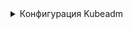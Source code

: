 


<details>
<summary>Конфигурация Kubeadm</summary>

<CodeBlock>
{`cat <<EOF > $\{BASE_K8S_PATH\}/kubeadm.conf
  ---
  apiVersion: kubeadm.k8s.io/v1beta3
  controlPlane:
    localAPIEndpoint: {}
    certificateKey: 0c00c2fd5c67c37656c00d78a9d7e1f2eb794ef8e4fc3e2a4b532eb14323cd59
  discovery:
    bootstrapToken:
      apiServerEndpoint: api.example.prorobotech.ru:6443
      unsafeSkipCAVerification: true
      token: "fjt9ex.lwzqgdlvoxtqk4yw"
  kind: JoinConfiguration
  ---
  apiVersion: kubeadm.k8s.io/v1beta3
  kind: InitConfiguration
  bootstrapTokens:
    - token: "fjt9ex.lwzqgdlvoxtqk4yw"
      description: "kubeadm bootstrap token"
      ttl: "24h"
  certificateKey: 0c00c2fd5c67c37656c00d78a9d7e1f2eb794ef8e4fc3e2a4b532eb14323cd59
  ---
  apiVersion: kubeadm.k8s.io/v1beta3
  kind: ClusterConfiguration

  imageRepository: "$\{BASE_DOCKER_REGISTRY\}"
  networking:
    serviceSubnet: "$\{SERVICE_CIDR\}"
    dnsDomain: "$\{BASE_CLUSTER_DOMAIN\}"
  kubernetesVersion: "$\{KUBERNETES_VERSION\}"
  etcd:
    local:
      imageRepository: "$\{BASE_DOCKER_REGISTRY\}"
      dataDir: "/var/lib/etcd"
      extraArgs:
        auto-compaction-retention: "${ETCD_ARGS.autoCompactionRetention.value}"
        cert-file: "${ETCD_ARGS.certFile.value}"
        client-cert-auth: "${ETCD_ARGS.clientCertAuth.value}"
        data-dir: "${ETCD_ARGS.dataDir.value}"
        election-timeout: "${ETCD_ARGS.electionTimeout.value}"
        experimental-initial-corrupt-check: "true"
        experimental-watch-progress-notify-interval: "5s"
        heartbeat-interval: "${ETCD_ARGS.heartbeatInterval.value}"
        key-file: "${ETCD_ARGS.keyFile.value}"
        logger: "${ETCD_ARGS.logger.value}"
        max-snapshots: "${ETCD_ARGS.maxSnapshots.value}"
        max-wals: "${ETCD_ARGS.maxWals.value}"
        metrics: "${ETCD_ARGS.metrics.value}"
        peer-cert-file: "${ETCD_ARGS.peerCertFile.value}"
        peer-client-cert-auth: "${ETCD_ARGS.peerClientCertAuth.value}"
        peer-key-file: "${ETCD_ARGS.peerKeyFile.value}"
        peer-trusted-ca-file: "${ETCD_ARGS.peerTrustedCAFile.value}"
        snapshot-count: "10000"
        trusted-ca-file: "${ETCD_ARGS.trustedCAFile.value}"
      serverCertSANs:
      - "$\{MACHINE_LOCAL_ADDRESS\}"
      - "${ETCD_ARGS.name.value}"
      peerCertSANs:
      - "$\{MACHINE_LOCAL_ADDRESS\}"
      - "${ETCD_ARGS.name.value}"
      
  apiServer:
    extraArgs:
      advertise-address: "${KUBE_API_ARGS.advertiseAddress.value}"
      allow-privileged: "${KUBE_API_ARGS.allowPrivileged.value}"
      anonymous-auth: "${KUBE_API_ARGS.anonymousAuth.value}"
      authorization-mode: "${KUBE_API_ARGS.authorizationMode.value}"
      client-ca-file: "${KUBE_API_ARGS.clientCAFile.value}"
      enable-admission-plugins: "${KUBE_API_ARGS.enableAdmissionPlugins.value}"
      enable-bootstrap-token-auth: "${KUBE_API_ARGS.enableBootstrapTokenAuth.value}"
      etcd-cafile: "${KUBE_API_ARGS.etcdCAFile.value}"
      etcd-certfile: "${KUBE_API_ARGS.etcdCertfile.value}"
      etcd-keyfile: "${KUBE_API_ARGS.etcdKeyfile.value}"
      etcd-servers: "${KUBE_API_ARGS.etcdServers.value}"
      kubelet-client-certificate: "${KUBE_API_ARGS.kubeletClientCertificate.value}"
      kubelet-client-key: "${KUBE_API_ARGS.kubeletClientKey.value}"
      kubelet-port: "${KUBE_API_ARGS.kubeletServerPort.value}"
      kubelet-preferred-address-types: InternalIP,ExternalIP,Hostname
      kubelet-read-only-port: "${KUBE_API_ARGS.kubeletReadOnlyPort.value}"
      proxy-client-cert-file: "${KUBE_API_ARGS.proxyClientCertFile.value}"
      proxy-client-key-file: "${KUBE_API_ARGS.proxyClientKeyFile.value}"
      requestheader-allowed-names: "${KUBE_API_ARGS.requestheaderAllowedNames.value}"
      requestheader-client-ca-file: "${KUBE_API_ARGS.requestheaderClientCAFile.value}"
      requestheader-extra-headers-prefix: "${KUBE_API_ARGS.requestheaderExtraHeadersPrefix.value}"
      requestheader-group-headers: "${KUBE_API_ARGS.requestheaderGroupHeaders.value}"
      requestheader-username-headers: "${KUBE_API_ARGS.requestheaderUsernameHeaders.value}"
      secure-port: "${KUBE_API_ARGS.securePort.value}"
      service-account-issuer: "${KUBE_API_ARGS.serviceAccountIssuer.value}"
      service-account-key-file: "${KUBE_API_ARGS.serviceAccountKeyFile.value}"
      service-account-signing-key-file: "${KUBE_API_ARGS.serviceAccountSigningKeyFile.value}"
      service-cluster-ip-range: "${KUBE_API_ARGS.serviceClusterIPRange.value}"
      tls-cert-file: "${KUBE_API_ARGS.tlsCertFile.value}"
      tls-private-key-file: "${KUBE_API_ARGS.tlsPrivateKeyFile.value}"
    extraVolumes:
    - name: "k8s-audit"
      hostPath: "/var/log/kubernetes/audit/"
      mountPath: "/var/log/kubernetes/audit/"
      readOnly: false
      pathType: DirectoryOrCreate
    certSANs:
      - "$\{MACHINE_LOCAL_ADDRESS\}"
      - "api.$\{CLUSTER_NAME\}.$\{BASE_DOMAIN\}"
      - "127.0.0.1"
    timeoutForControlPlane: 4m0s

  controllerManager:
    extraArgs:
      authentication-kubeconfig: "$\{BASE_K8S_PATH\}/controller-manager.conf"
      authorization-kubeconfig: "$\{BASE_K8S_PATH\}/controller-manager.conf"
      kubeconfig: "$\{BASE_K8S_PATH\}/controller-manager.conf"
      client-ca-file: "$\{KUBERNETES_CA_CRT_PATH\}"
      cluster-signing-cert-file: "$\{KUBERNETES_CA_CRT_PATH\}"
      cluster-signing-key-file: "$\{KUBERNETES_CA_KEY_PATH\}"
      requestheader-client-ca-file: "$\{FRONT_PROXY_CA_CRT_PATH\}"
      root-ca-file: "$\{KUBERNETES_CA_CRT_PATH\}"
      service-account-private-key-file: "$\{KUBERNETES_SERVICE_ACCOUNT_KEY_PATH\}"
      cluster-name: "$\{CLUSTER_NAME\}"
      cluster-signing-duration: "720h"
      concurrent-replicaset-syncs: "20"
      authorization-always-allow-paths: "/healthz,/readyz,/livez,/metrics"
      bind-address: "0.0.0.0"
      controllers: "*,bootstrapsigner,tokencleaner"
      feature-gates: "RotateKubeletServerCertificate=true"
      kube-api-burst: "120"
      kube-api-qps: "100"
      leader-elect: "true"
      namespace-sync-period: "2m0s"
      node-startup-grace-period: "10s"
      terminated-pod-gc-threshold: "12500"
      v: "2"

  scheduler:
    extraArgs: {}

  EOF
`}
</CodeBlock>
</details>
